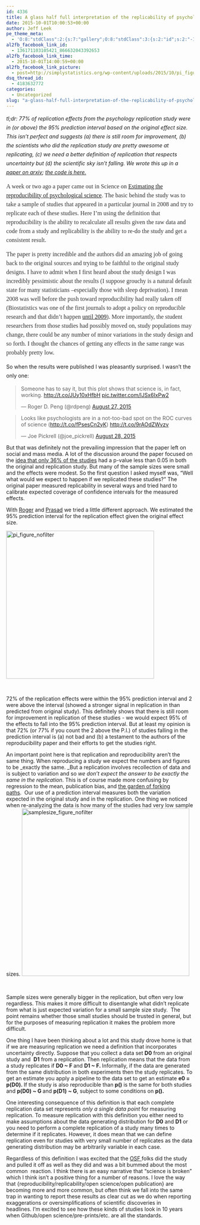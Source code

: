 ```yaml
---
id: 4336
title: A glass half full interpretation of the replicability of psychological science
date: 2015-10-01T10:00:53+00:00
author: Jeff Leek
pe_theme_meta:
  - 'O:8:"stdClass":2:{s:7:"gallery";O:8:"stdClass":3:{s:2:"id";s:2:"-1";s:5:"width";s:0:"";s:6:"height";s:0:"";}s:5:"video";O:8:"stdClass":1:{s:2:"id";s:2:"-1";}}'
al2fb_facebook_link_id:
  - 136171103105421_866632043392653
al2fb_facebook_link_time:
  - 2015-10-01T14:00:59+00:00
al2fb_facebook_link_picture:
  - post=http://simplystatistics.org/wp-content/uploads/2015/10/pi_figure_nofilter-300x300.png
dsq_thread_id:
  - 4183632772
categories:
  - Uncategorized
slug: "a-glass-half-full-interpretation-of-the-replicability-of-psychological-science"
---
```

<p style="line-height: 18.0pt;">
  <em>tl;dr: 77% of replication effects from the psychology replication study were in (or above) the 95% prediction interval based on the original effect size. This isn't perfect and suggests (a) there is still room for improvement, (b) the scientists who did the replication study are pretty awesome at replicating, (c) we need a better definition of replication that respects uncertainty but (d) the scientific sky isn't falling. We wrote this up in a <a href="http://arxiv.org/abs/1509.08968">paper on arxiv</a>; <a href="https://github.com/jtleek/replication_paper">the code is here.</a> </em>
</p>

<p style="line-height: 18.0pt;">
  <span style="font-size: 12.0pt; font-family: Georgia; color: #333333;">A week or two ago a paper came out in Science on<span class="apple-converted-space"> </span><a href="http://www.sciencemag.org/content/349/6251/aac4716">Estimating the reproducibility of psychological science</a>. The basic behind the study was to take a sample of studies that appeared in a particular journal in 2008 and try to replicate each of these studies. Here I'm using the definition that reproducibility is the ability to recalculate all results given the raw data and code from a study and replicability is the ability to re-do the study and get a consistent result. </span>
</p>

<p style="line-height: 18.0pt;">
  <span style="font-size: 12.0pt; font-family: Georgia; color: #333333;">The paper is pretty incredible and the authors did an amazing job of going back to the original sources and trying to be faithful to the original study designs. I have to admit when I first heard about the study design I was incredibly pessimistic about the results (I suppose grouchy is a natural default state for many statisticians –especially those with sleep deprivation). I mean 2008 was well before the push toward reproducibility had really taken off (Biostatistics was one of the first journals to adopt a policy on reproducible research and that didn't happen <a href="http://biostatistics.oxfordjournals.org/content/10/3/405.full">until 2009</a>). More importantly, the student researchers from those studies had possibly moved on, study populations may change, there could be any number of minor variations in the study design and so forth. I thought the chances of getting any effects in the same range was probably pretty low. </span>
</p>

<p style="line-height: 18.0pt;">
  So when the results were published I was pleasantly surprised. I wasn’t the only one:
</p>

<blockquote class="twitter-tweet" width="550">
  <p lang="en" dir="ltr">
    Someone has to say it, but this plot shows that science is, in fact, working. <a href="http://t.co/JUy10xHfbH">http://t.co/JUy10xHfbH</a> <a href="http://t.co/lJSx6IxPw2">pic.twitter.com/lJSx6IxPw2</a>
  </p>
  
  <p>
    &mdash; Roger D. Peng (@rdpeng) <a href="https://twitter.com/rdpeng/status/637009904289452032">August 27, 2015</a>
  </p>
</blockquote>



<blockquote class="twitter-tweet" width="550">
  <p lang="en" dir="ltr">
    Looks like psychologists are in a not-too-bad spot on the ROC curves of science (<a href="http://t.co/fPsesCn2yK">http://t.co/fPsesCn2yK</a>) <a href="http://t.co/9rAOdZWvzv">http://t.co/9rAOdZWvzv</a>
  </p>
  
  <p>
    &mdash; Joe Pickrell (@joe_pickrell) <a href="https://twitter.com/joe_pickrell/status/637304244538896384">August 28, 2015</a>
  </p>
</blockquote>



But that was definitely not the prevailing impression that the paper left on social and mass media. A lot of the discussion around the paper focused on the [idea that only 36% of the studies](https://github.com/jtleek/replication_paper/blob/gh-pages/in_the_media.md) had a p-value less than 0.05 in both the original and replication study. But many of the sample sizes were small and the effects were modest. So the first question I asked myself was, "Well what would we expect to happen if we replicated these studies?" The original paper measured replicability in several ways and tried hard to calibrate expected coverage of confidence intervals for the measured effects.

With [Roger](http://www.biostat.jhsph.edu/~rpeng/) and [Prasad](http://www.biostat.jhsph.edu/~prpatil/) we tried a little different approach. We estimated the 95% prediction interval for the replication effect given the original effect size.

[<img class="aligncenter wp-image-4337" src="http://simplystatistics.org/wp-content/uploads/2015/10/pi_figure_nofilter-300x300.png" alt="pi_figure_nofilter" width="397" height="397" srcset="http://simplystatistics.org/wp-content/uploads/2015/10/pi_figure_nofilter-300x300.png 300w, http://simplystatistics.org/wp-content/uploads/2015/10/pi_figure_nofilter-1024x1024.png 1024w, http://simplystatistics.org/wp-content/uploads/2015/10/pi_figure_nofilter-200x200.png 200w, http://simplystatistics.org/wp-content/uploads/2015/10/pi_figure_nofilter.png 1050w" sizes="(max-width: 397px) 100vw, 397px" />](http://simplystatistics.org/wp-content/uploads/2015/10/pi_figure_nofilter.png)

&nbsp;

72% of the replication effects were within the 95% prediction interval and 2 were above the interval (showed a stronger signal in replication in than predicted from original study). This definitely shows that there is still room for improvement in replication of these studies - we would expect 95% of the effects to fall into the 95% prediction interval. But at least my opinion is that 72% (or 77% if you count the 2 above the P.I.) of studies falling in the prediction interval is (a) not bad and (b) a testament to the authors of the reproducibility paper and their efforts to get the studies right.

An important point here is that replication and reproducibility aren't the same thing. When reproducing a study we expect the numbers and figures to be _exactly the same. _But a replication involves recollection of data and is subject to variation and so _we don't expect the answer to be exactly the same in the replication_. This is of course made more confusing by regression to the mean, publication bias, and [the garden of forking paths](http://www.stat.columbia.edu/~gelman/research/unpublished/p_hacking.pdf).  Our use of a prediction interval measures both the variation expected in the original study and in the replication. One thing we noticed when re-analyzing the data is how many of the studies had very low sample sizes. [<img class="aligncenter wp-image-4339" src="http://simplystatistics.org/wp-content/uploads/2015/10/samplesize_figure_nofilter-300x300.png" alt="samplesize_figure_nofilter" width="450" height="450" srcset="http://simplystatistics.org/wp-content/uploads/2015/10/samplesize_figure_nofilter-300x300.png 300w, http://simplystatistics.org/wp-content/uploads/2015/10/samplesize_figure_nofilter-1024x1024.png 1024w, http://simplystatistics.org/wp-content/uploads/2015/10/samplesize_figure_nofilter-200x200.png 200w, http://simplystatistics.org/wp-content/uploads/2015/10/samplesize_figure_nofilter.png 1050w" sizes="(max-width: 450px) 100vw, 450px" />](http://simplystatistics.org/wp-content/uploads/2015/10/samplesize_figure_nofilter.png)

&nbsp;

Sample sizes were generally bigger in the replication, but often very low regardless. This makes it more difficult to disentangle what didn't replicate from what is just expected variation for a small sample size study.  The point remains whether those small studies should be trusted in general, but for the purposes of measuring replication it makes the problem more difficult.

One thing I have been thinking about a lot and this study drove home is that if we are measuring replication we need a definition that incorporates uncertainty directly. Suppose that you collect a data set **D0** from an original study and  **D1** from a replication. Then replication means that the data from a study replicates if **D0 ~ F **and **D1 ~ F. **Informally, if the data are generated from the same distribution in both experiments then the study replicates. To get an estimate you apply a pipeline to the data set to get an estimate **e0 = p(D0). **If the study is also reproducible than **p****()** is the same for both studies and **p****(D0) ~ G **and **p****(D1)** **~ G**, subject to some conditions on **p****(). **

One interesting consequence of this definition is that each complete replication data set represents _only a single data point_ for measuring replication. To measure replication with this definition you either need to make assumptions about the data generating distribution for **D0** and **D1** or you need to perform a complete replication of a study many times to determine if it replicates. However, it does mean that we can define replication even for studies with very small number of replicates as the data generating distribution may be arbitrarily variable in each case.

Regardless of this definition I was excited that the [OSF ](https://osf.io/)folks did the study and pulled it off as well as they did and was a bit bummed about the most common  reaction. I think there is an easy narrative that "science is broken" which I think isn't a positive thing for a number of reasons. I love the way that {reproducibility/replicability/open science/open publication} are becoming more and more common, but often think we fall into the same trap in wanting to report these results as clear cut as we do when reporting exaggerations or oversimplifications of scientific discoveries in headlines. I'm excited to see how these kinds of studies look in 10 years when Github/open science/pre-prints/etc. are all the standards.
